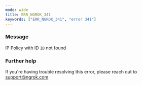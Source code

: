 ```yaml
---
mode: wide
title: ERR_NGROK_341
keywords: ["ERR_NGROK_341", "error 341"]
---
```


### Message

IP Policy with ID `ID` not found

### Further help

If you're having trouble resolving this error, please reach out to [support@ngrok.com](mailto:support@ngrok.com?subject=Help%20with%20ERR_NGROK_341)

